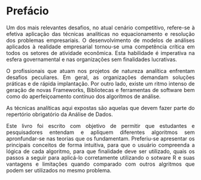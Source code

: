 ```{=html}
<style>
body{text-align: justify}
</style>
```

:::: progress
::: {.progress-bar style="width: 100%;"}
:::
::::

# Prefácio {.unnumbered}

Um dos mais relevantes desafios, no atual cenário competitivo, refere-se à efetiva aplicação das técnicas analíticas no equacionamento e resolução dos problemas empresariais. O desenvolvimento de modelos de análises aplicados à realidade empresarial tornou-se uma competência crítica em todos os setores de atividade econômica. Esta habilidade é imperativa na esfera governamental e nas organizações sem finalidades lucrativas.

O profissionais que atuam nos projetos de natureza analítica enfrentam desafios peculiares. Em geral, as organizações demandam soluções práticas e de rápida implantação. Por outro lado, existe um ritmo intenso de geração de novas Frameworks, Bibliotecas e ferramentas de software bem como do aperfeiçoamento contínuo dos algoritmos de análise.

As técnicas analíticas aqui expostas são aquelas que devem fazer parte do repertório obrigatório da Análise de Dados.

Este livro foi escrito com objetivo de permitir que estudantes e pesquisadores entendam e apliquem diferentes algoritmos sem apronfundar-se nas teorias que os fundamentam. Preferiu-se apresentar os principais conceitos de forma intuitiva, para que o usuário compreenda a lógica de cada algoritmo, para que finalidade deve ser utilizado, quais os passos a seguir para aplicá-lo corretamente utilizando o sotware R e suas vantagens e limitações quando comparado com outros algritmos que podem ser utilizados no mesmo problema.

:::: progress
::: {.progress-bar style="width: 100%;"}
:::
::::

